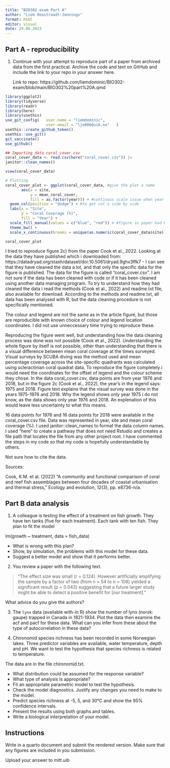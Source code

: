 ```yaml
---
title: "BIO302 exam Part A"
author: "Liem Oeastraadt-Jennings"
format: html
editor: visual
date: 29.06.2023
---
```


## Part A - reproducibility

1.  Continue with your attempt to reproduce part of a paper from archived data from the first practical. Archive the code and text on GitHub and include the link to your repo in your answer here.

    Link to repo: https://github.com/liemdominic/BIO302-exam/blob/main/BIO302%20part%20A.qmd

```r
library(ggplot2) 
library(tidyverse) 
library(readr) 
library(here) 
library(usethis) 
use_git_config(   user.name = "liemdominic",    
                  user.email = "lje006@uib.no"   ) 
usethis::create_github_token() 
usethis::use_git()
git_vaccinate()
use_github()
```

```r
## Importing data coral_cover.csv
coral_cover_data <- read.csv(here("coral_cover.csv")) |>
janitor::clean_names()

view(coral_cover_data)

# Plotting
coral_cover_plot <- ggplot(coral_cover_data, #give the plot a name
       aes(x = site, 
           y = mean_coral_cover, 
           fill = as.factor(year))) + #continous scale issue when year not a factor
  geom_col(position = "dodge") + #to get col's side by side
  labs(x = "Site", 
       y = "Coral Coverage (%)", 
       fill = "Year") +
  scale_fill_manual(values = c("blue", "red")) + #figure in paper had blue and red colours, not exactly sure which shade used.
  theme_bw() +
  scale_x_continuous(breaks = unique(as.numeric(coral_cover_data$site))) #to get a continous scale on x axis

coral_cover_plot
```

I tried to reproduce figure 2c) from the paper Cook et al., 2022. Looking at the data they have published which i downloaded from: https://datadryad.org/stash/dataset/doi:10.5061/dryad.9ghx3ffk7 - I can see that they have cleaned the data a lot, and that only the specific data for the figure is published. The data for the figure is called "coral_cover.csv". I am not sure if the data has been cleaned with code or if it has been cleaned using another data managing program. To try to understand how they had cleaned the data i read the methods (Cook et al., 2022) and readme.txt file, also available for download. According to the methods and readme.txt, all data has been analysed with R, but the data cleaning procedure is not specifically mentioned.

The colour and legend are not the same as in the article figure, but those are reproducible with known choice of colour and legend location coordinates. I did not use unneccessary time trying to reproduce these.

Reproducing the figure went well, but understanding how the data cleaning process was done was not possible (Cook et al., 2022). Understanding the whole figure by itself is not possible, other than understanding that there is a visual difference between mean coral coverage at the times surveyed. Visual surveys by SCUBA diving was the method used and mean percentage coverage across the site-specific quadrants was calculated using scleractinian coral quadrat data. To reproduce the figure completely i would need the coordinates for the offset of legend and the colour scheme they chose. In the data coral_cover.csv, data points are from year 1976 and 2018, but in the figure 2c (Cook et al., 2022), the year's in the legend says: 1975 and 2018. Figure text explains that the visual survey was done in the years 1975-1976 and 2018. Why the legend shows only year 1975 i do not know, as the data shows only year 1976 and 2018. An explenation of this would leave less uncertainty to what this means.

16 data points for 1976 and 16 data points for 2018 were available in the coral_cover.csv file. Data was represented in year, site and mean coral coverage (%). I used janitor::clean_names to format the data column names. I used "here" to create a pathway that does not need Rstudio and creates a file path that locates the file from any other project root. I have commented the steps in my code so that my code is hopefully understandable by others.

Not sure how to cite the data.

Sources:

Cook, K.M. et al. (2022) "A community and functional comparison of coral and reef fish assemblages between four decades of coastal urbanisation and thermal stress," Ecology and evolution, 12(3), pp. e8736-n/a.

## Part B data analysis

1.  A colleague is testing the effect of a treatment on fish growth. They have ten tanks (five for each treatment). Each tank with ten fish. They plan to fit the model

lm(growth \~ treatment, data = fish_data)

-   What is wrong with this plan?
-   Show, by simulation, the problems with this model for these data.
-   Suggest a better model and show that it performs better.

2.  You review a paper with the following text.

> "The effect size was small (r = 0.124). However artificially amplifying the sample by a factor of two (from n = 54 to n = 108) yielded a significant result (p = 0.043) suggesting that a future larger study might be able to detect a positive benefit for \[our treatment\]."

What advice do you give the authors?

3.  The `lynx` data (available with-in R) show the number of lynx (norsk: gaupe) trapped in Canada in 1821-1934. Plot the data then examine the acf and pacf for these data. What can you infer from these about the type of autocorrelation in these data?

4.  Chironomid species richness has been recorded in some Norwegian lakes. Three predictor variables are available, water temperature, depth and pH. We want to test the hypothesis that species richness is related to temperature.

The data are in the file chironomid.txt.

-   What distribution could be assumed for the response variable?
-   What type of analysis is appropriate?
-   Fit an appropriate parametric model to test the hypothesis.
-   Check the model diagnostics. Justify any changes you need to make to the model.
-   Predict species richness at -5, 5, and 30°C and show the 95% confidence intervals.
-   Present the results using both graphs and tables.
-   Write a biological interpretation of your model.

## Instructions

Write in a quarto document and submit the rendered version. Make sure that any figures are included in you submission.

Upload your answer to mitt.uib
